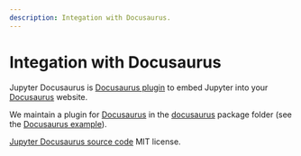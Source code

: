 ```yaml
---
description: Integation with Docusaurus.
---
```



# Integation with Docusaurus

Jupyter Docusaurus is [Docusaurus plugin](https://docusaurus.io/docs/next/using-plugins) to embed Jupyter into your [Docusaurus](https://docusaurus.io) website.

We maintain a plugin for [Docusaurus](https://docusaurus.io) in the [docusaurus](https://github.com/datalayer/jupyter-react/tree/main/packages/docusaurus) package folder (see the [Docusaurus example](https://github.com/datalayer/jupyter-react/tree/main/examples/docusaurus)).

<ModalImage
  small="https://datalayer-jupyter-examples.s3.amazonaws.com/jupyter-react-docusaurus.png"
  large="https://datalayer-jupyter-examples.s3.amazonaws.com/jupyter-react-docusaurus.png"
  alt="Jupyter React Docusaurus"
/>

[Jupyter Docusaurus source code](https://github.com/datalayer/jupyter-react/tree/main/examples/docusaurus) MIT license.
